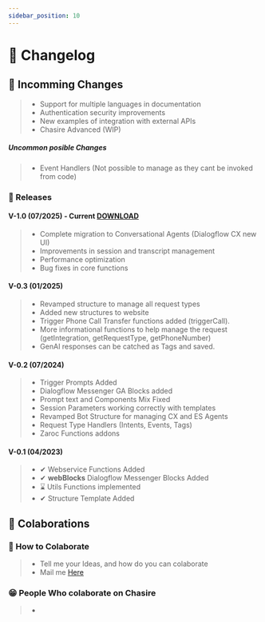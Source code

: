 ```yaml
---
sidebar_position: 10
---
```


# 📜 Changelog


## 📌 Incomming Changes

> - Support for multiple languages in documentation
> - Authentication security improvements
> - New examples of integration with external APIs
> - Chasire Advanced (WIP)

##### Uncommon posible Changes

> - Event Handlers (Not possible to manage as they cant be invoked from code)

### 🎉 Releases


#### V-1.0 (07/2025) - Current [DOWNLOAD]('https://drive.google.com/drive/folders/1lsOvMj2bSgs6Ed-O7uBUSfJuh61r1Xyn?usp=sharing')

> - Complete migration to Conversational Agents (Dialogflow CX new UI)
> - Improvements in session and transcript management
> - Performance optimization
> - Bug fixes in core functions

#### V-0.3 (01/2025)

> - Revamped structure to manage all request types
> - Added new structures to website
> - Trigger Phone Call Transfer functions added (triggerCall).
> - More informational functions to help manage the request (getIntegration, getRequestType, getPhoneNumber)
> - GenAI responses can be catched as Tags and saved.

#### V-0.2 (07/2024)

> - Trigger Prompts Added
> - Dialogflow Messenger GA Blocks added
> - Prompt text and Components Mix Fixed
> - Session Parameters working correctly with templates
> - Revamped Bot Structure for managing CX and ES Agents
> - Request Type Handlers (Intents, Events, Tags)
> - Zaroc Functions addons

#### V-0.1 (04/2023)

> - ✔ Webservice Functions Added
> - ✔ **webBlocks** Dialogflow Messenger Blocks Added
> - ⌛ Utils Functions implemented
> - ✔ Structure Template Added

## **🙌 Colaborations**

### 🎁 How to Colaborate

> - Tell me your Ideas, and how do you can colaborate
> - Mail me [Here](mailto:contasti.mizar@gmail.com)

### 😁 People Who colaborate on Chasire

> -
